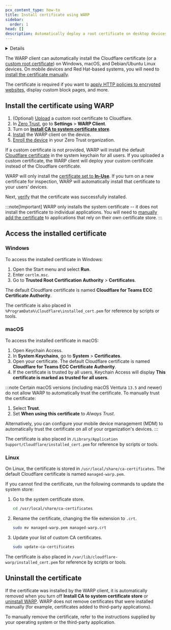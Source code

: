 ```yaml
---
pcx_content_type: how-to
title: Install certificate using WARP
sidebar:
  order: 1
head: []
description: Automatically deploy a root certificate on desktop devices.
---
```



<Details header="Feature availability">

| [WARP modes](/cloudflare-one/connections/connect-devices/warp/configure-warp/warp-modes/) | [Zero Trust plans](https://www.cloudflare.com/teams-pricing/) |
| ----------------------------------------------------------------------------------------- | ------------------------------------------------------------- |
| All modes                                                                                 | All plans                                                     |

| System              | Availability | Minimum WARP version |
| ------------------- | ------------ | -------------------- |
| Windows             | ✅           | 2023.3.381.0         |
| macOS               | ✅           | 2023.3.381.0         |
| Linux <sup>\*</sup> | ✅           | 2023.3.381.0         |
| iOS                 | ❌           |                      |
| Android             | ❌           |                      |
| ChromeOS            | ❌           |                      |

<sup>*</sup> Only supported on Debian-based systems.
</Details>

The WARP client can automatically install the Cloudflare certificate (or a [custom root certificate](/cloudflare-one/connections/connect-devices/warp/user-side-certificates/custom-certificate/)) on Windows, macOS, and Debian/Ubuntu Linux devices. On mobile devices and Red Hat-based systems, you will need to [install the certificate manually](/cloudflare-one/connections/connect-devices/warp/user-side-certificates/install-cloudflare-cert/).

The certificate is required if you want to [apply HTTP policies to encrypted websites](/cloudflare-one/policies/gateway/http-policies/tls-decryption/), display custom block pages, and more.

## Install the certificate using WARP

1. (Optional) [Upload](/cloudflare-one/connections/connect-devices/warp/user-side-certificates/custom-certificate/) a custom root certificate to Cloudflare.
2. In [Zero Trust](https://one.dash.cloudflare.com/), go to **Settings** > **WARP Client**.
3. Turn on [**Install CA to system certificate store**](/cloudflare-one/connections/connect-devices/warp/configure-warp/warp-settings/#install-ca-to-system-certificate-store).
4. [Install](/cloudflare-one/connections/connect-devices/warp/download-warp/) the WARP client on the device.
5. [Enroll the device](/cloudflare-one/connections/connect-devices/warp/deployment/manual-deployment/) in your Zero Trust organization.

If a custom certificate is not provided, WARP will install the default [Cloudflare certificate](/cloudflare-one/connections/connect-devices/warp/user-side-certificates/install-cloudflare-cert/#download-the-cloudflare-root-certificate) in the system keychain for all users. If you uploaded a custom certificate, the WARP client will deploy your custom certificate instead of the Cloudflare certificate.

WARP will only install the [certificate set to **In-Use**](/cloudflare-one/connections/connect-devices/warp/user-side-certificates/#certificate-status). If you turn on a new certificate for inspection, WARP will automatically install that certificate to your users' devices.

Next, [verify](#access-the-installed-certificate) that the certificate was successfully installed.

:::note[Important]
WARP only installs the system certificate -- it does not install the certificate to individual applications. You will need to [manually add the certificate](/cloudflare-one/connections/connect-devices/warp/user-side-certificates/install-cloudflare-cert/#add-the-certificate-to-applications) to applications that rely on their own certificate store.
:::

## Access the installed certificate

### Windows

To access the installed certificate in Windows:

1. Open the Start menu and select **Run**.
2. Enter `certlm.msc`.
3. Go to **Trusted Root Certification Authority** > **Certificates**.

The default Cloudflare certificate is named **Cloudflare for Teams ECC Certificate Authority**.

The certificate is also placed in `%ProgramData%\Cloudflare\installed_cert.pem` for reference by scripts or tools.

### macOS

To access the installed certificate in macOS:

1. Open Keychain Access.
2. In **System Keychains**, go to **System** > **Certificates**.
3. Open your certificate. The default Cloudflare certificate is named **Cloudflare for Teams ECC Certificate Authority**.
4. If the certificate is trusted by all users, Keychain Access will display **This certificate is marked as trusted for all users**.

:::note
Certain macOS versions (including macOS Ventura `13.5` and newer) do not allow WARP to automatically trust the certificate. To manually trust the certificate:

1. Select **Trust**.
2. Set **When using this certificate** to _Always Trust_.

Alternatively, you can configure your mobile device management (MDM) to automatically trust the certificate on all of your organization's devices.
:::

The certificate is also placed in `/Library/Application Support/Cloudflare/installed_cert.pem` for reference by scripts or tools.

### Linux

On Linux, the certificate is stored in `/usr/local/share/ca-certificates`. The default Cloudflare certificate is named `managed-warp.pem`.

If you cannot find the certificate, run the following commands to update the system store:

1. Go to the system certificate store.

   ```sh
   cd /usr/local/share/ca-certificates
   ```

2. Rename the certificate, changing the file extension to `.crt`.

   ```sh
   sudo mv managed-warp.pem managed-warp.crt
   ```

3. Update your list of custom CA certificates.

   ```sh
   sudo update-ca-certificates
   ```

The certificate is also placed in `/var/lib/cloudflare-warp/installed_cert.pem` for reference by scripts or tools.

## Uninstall the certificate

If the certificate was installed by the WARP client, it is automatically removed when you turn off **Install CA to system certificate store** or [uninstall WARP](/cloudflare-one/connections/connect-devices/warp/remove-warp/). WARP does not remove certificates that were installed manually (for example, certificates added to third-party applications).

To manually remove the certificate, refer to the instructions supplied by your operating system or the third-party application.
